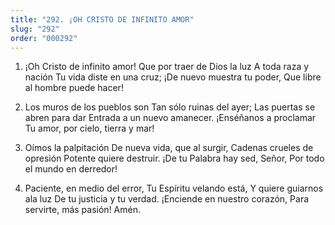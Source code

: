```yaml
---
title: "292. ¡OH CRISTO DE INFINITO AMOR"
slug: "292"
order: "000292"
---
```


1. ¡Oh Cristo de infinito amor! Que por traer de Dios la luz A toda raza y nación
Tu vida diste en una cruz;
¡De nuevo muestra tu poder,
Que libre al hombre puede hacer!

2. Los muros de los pueblos son Tan sólo ruinas del ayer;
Las puertas se abren para dar Entrada a un nuevo amanecer.
¡Enséñanos a proclamar
Tu amor, por cielo, tierra y mar!

3. Oímos la palpitación
De nueva vida, que al surgir, Cadenas crueles de opresión Potente quiere destruir.
¡De tu Palabra hay sed, Señor, Por todo el mundo en derredor!

4. Paciente, en medio del error, Tu Espíritu velando está,
Y quiere guiarnos ala luz De tu justicia y tu verdad.
¡Enciende en nuestro corazón, Para servirte, más pasión! Amén.
